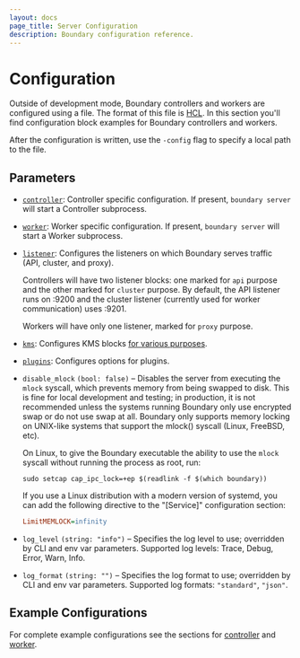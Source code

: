```yaml
---
layout: docs
page_title: Server Configuration
description: Boundary configuration reference.
---
```


# Configuration

[listener]: /docs/configuration/listener

[telemetry]: /docs/configuration/telemetry

[controller]: /docs/configuration/controller

[worker]: /docs/configuration/worker

[kms]: /docs/configuration/kms

[plugins]: /docs/configuration/plugins

Outside of development mode, Boundary controllers and workers are configured using a file.
The format of this file is [HCL](https://github.com/hashicorp/hcl). In this section you'll find
configuration block examples for Boundary controllers and workers.

After the configuration is written, use the `-config` flag to specify a local path to the file.

## Parameters

- [`controller`](/docs/configuration/controller): Controller specific
  configuration. If present, `boundary server` will start a Controller subprocess.

- [`worker`](/docs/configuration/worker): Worker specific configuration. If
  present, `boundary server` will start a Worker subprocess.

- [`listener`](/docs/configuration/listener): Configures the listeners on which
  Boundary serves traffic (API, cluster, and proxy).

  Controllers will have two listener blocks: one marked for `api` purpose and
  the other marked for `cluster` purpose. By default, the API listener runs on
  :9200 and the cluster listener (currently used for worker communication) uses
  :9201.

  Workers will have only one listener, marked for `proxy` purpose.

- [`kms`](/docs/configuration/kms): Configures KMS blocks [for various
  purposes](/docs/concepts/security/data-encryption).

- [`plugins`](/docs/configuration/plugins): Configures options for plugins.

- `disable_mlock` `(bool: false)` – Disables the server from executing the
  `mlock` syscall, which prevents memory from being swapped to disk. This is
  fine for local development and testing; in production, it is not recommended
  unless the systems running Boundary only use encrypted swap or do not use swap
  at all. Boundary only supports memory locking on UNIX-like systems that
  support the mlock() syscall (Linux, FreeBSD, etc).

  On Linux, to give the Boundary executable the ability to use the `mlock`
  syscall without running the process as root, run:

  ```shell
  sudo setcap cap_ipc_lock=+ep $(readlink -f $(which boundary))
  ```

  If you use a Linux distribution with a modern version of systemd, you can add
  the following directive to the "[Service]" configuration section:

  ```ini
  LimitMEMLOCK=infinity
  ```

- `log_level` `(string: "info")` – Specifies the log level to use; overridden by
  CLI and env var parameters. Supported log levels: Trace, Debug, Error, Warn, Info.

- `log_format` `(string: "")` – Specifies the log format to use; overridden by
  CLI and env var parameters. Supported log formats: `"standard"`, `"json"`.

## Example Configurations

For complete example configurations see the sections for [controller](/docs/configuration/controller) and [worker](/docs/configuration/worker).
